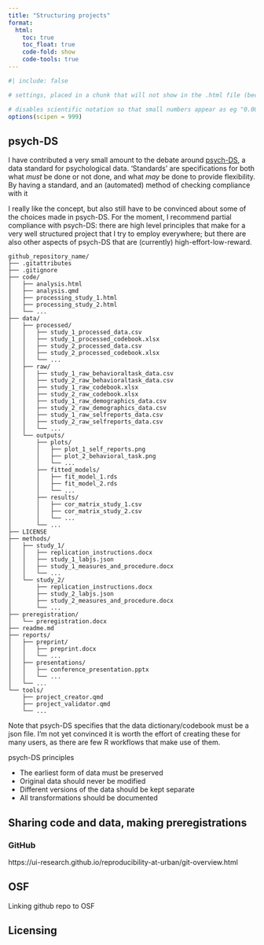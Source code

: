 ```yaml
---
title: "Structuring projects"
format:
  html:
    toc: true
    toc_float: true
    code-fold: show
    code-tools: true
---
```


```r
#| include: false

# settings, placed in a chunk that will not show in the .html file (because include=FALSE) 

# disables scientific notation so that small numbers appear as eg "0.00001" rather than "1e-05"
options(scipen = 999)  

```

## psych-DS

I have contributed a very small amount to the debate around [psych-DS](https://psych-ds.github.io), a data standard for psychological data. 'Standards' are specifications for both what *must* be done or not done, and what *may* be done to provide flexibility. By having a standard, and an (automated) method of checking compliance with it


I really like the concept, but also still have to be convinced about some of the choices made in psych-DS. For the moment, I recommend partial compliance with psych-DS: there are high level principles that make for a very well structured project that I try to employ everywhere; but there are also other aspects of psych-DS that are (currently) high-effort-low-reward.



``` text
github_repository_name/
├── .gitattributes
├── .gitignore
├── code/
│   ├── analysis.html
│   ├── analysis.qmd
│   ├── processing_study_1.html
│   ├── processing_study_2.html
│   └── ...
├── data/
│   ├── processed/
│   │   ├── study_1_processed_data.csv
│   │   ├── study_1_processed_codebook.xlsx
│   │   ├── study_2_processed_data.csv
│   │   ├── study_2_processed_codebook.xlsx
│   │   └── ...
│   ├── raw/
│   │   ├── study_1_raw_behavioraltask_data.csv
│   │   ├── study_2_raw_behavioraltask_data.csv
│   │   ├── study_1_raw_codebook.xlsx
│   │   ├── study_2_raw_codebook.xlsx
│   │   ├── study_1_raw_demographics_data.csv
│   │   ├── study_2_raw_demographics_data.csv
│   │   ├── study_1_raw_selfreports_data.csv
│   │   ├── study_2_raw_selfreports_data.csv
│   │   └── ...
│   └── outputs/
│       ├── plots/
│       │   ├── plot_1_self_reports.png
│       │   ├── plot_2_behavioral_task.png
│       │   └── ...
│       ├── fitted_models/
│       │   ├── fit_model_1.rds
│       │   ├── fit_model_2.rds
│       │   └── ...
│       ├── results/
│       │   ├── cor_matrix_study_1.csv
│       │   ├── cor_matrix_study_2.csv
│       │   └── ...
│       └── ...
├── LICENSE
├── methods/
│   ├── study_1/
│   │   ├── replication_instructions.docx
│   │   ├── study_1_labjs.json
│   │   ├── study_1_measures_and_procedure.docx
│   │   └── ...
│   └── study_2/
│       ├── replication_instructions.docx
│       ├── study_2_labjs.json
│       ├── study_2_measures_and_procedure.docx
│       └── ...
├── preregistration/
│   └── preregistration.docx
├── readme.md
├── reports/
│   ├── preprint/
│   │   ├── preprint.docx
│   │   └── ...
│   ├── presentations/
│   │   ├── conference_presentation.pptx
│   │   └── ...
│   └── ...
└── tools/
    ├── project_creator.qmd
    ├── project_validator.qmd
    └── ...
```

Note that psych-DS specifies that the data dictionary/codebook must be a json file. I'm not yet convinced it is worth the effort of creating these for many users, as there are few R workflows that make use of them. 


psych-DS principles

- The earliest form of data must be preserved
- Original data should never be modified
- Different versions of the data should be kept separate
- All transformations should be documented

## Sharing code and data, making preregistrations

### GitHub

https://ui-research.github.io/reproducibility-at-urban/git-overview.html

## OSF

Linking github repo to OSF

## Licensing


